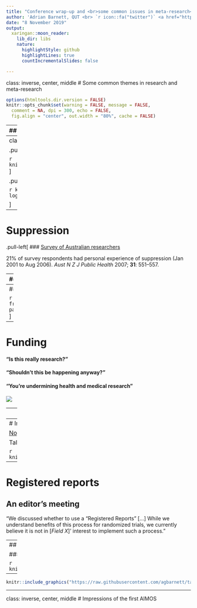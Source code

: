 ---
title: "Conference wrap-up and <br>some common issues in meta-research<br>"
author: 'Adrian Barnett, QUT <br> `r icon::fa("twitter")` <a href="https://twitter.com/aidybarnett"> @aidybarnett</a><br> `r icon::fa("paper-plane")` <a href="mailto:a.barnett@qut.edu.au">a.barnett@qut.edu.au </a><br>'
date: "8 November 2019"
output:
  xaringan::moon_reader:
    lib_dir: libs
    nature:
      highlightStyle: github
      highlightLines: true
      countIncrementalSlides: false

---
class: inverse, center, middle
# Some common themes in research and meta-research

<!--- help from --->
<!--- https://github.com/yihui/xaringan/wiki/Deploy-Slides-Online --->
<!--- https://github.com/apreshill/talks --->

```{r setup, include=FALSE}
options(htmltools.dir.version = FALSE)
knitr::opts_chunk$set(warning = FALSE, message = FALSE, 
  comment = NA, dpi = 300, echo = FALSE,
  fig.align = "center", out.width = "80%", cache = FALSE)
```

---
## When you're a hammer ...

.pull-left[
```{r, out.width= '80%'}
knitr::include_graphics("https://raw.githubusercontent.com/agbarnett/talks/master/AIMOS/figures/hammer1.JPG")
```
]

https://github.com/agbarnett/talks/blob/master/AIMOS/figures/hammer1.JPG?raw=true

.pull-right[
```{r, out.width= '90%'}
knitr::include_graphics("https://raw.githubusercontent.com/agbarnett/talks/master/AIMOS/figures/hammer2.JPG")
```
]

---
class: inverse
### Doing good stuff

.pull-left[
<!--- from https://twitter.com/dmonett/status/1190338424307359744) --->
```{r, out.width= '70%'}
knitr::include_graphics("https://raw.githubusercontent.com/agbarnett/talks/master/AIMOS/figures/justsayinmice.png")
```

```{r, out.width= '80%'}
knitr::include_graphics("https://raw.githubusercontent.com/agbarnett/talks/master/AIMOS/figures/equator_logo.png")
```
]

.pull-right[
<!--- from https://rescience.github.io/ten-years/ --->
```{r, out.width= '60%'}
knitr::include_graphics("https://raw.githubusercontent.com/agbarnett/talks/master/AIMOS/figures/ten-years-challenge.png")
```

```{r, out.width= '70%'}
knitr::include_graphics("https://cpb-ap-se2.wpmucdn.com/blogs.unimelb.edu.au/dist/0/363/files/2019/03/twitter-logo_repliCATS-2itjze2-e1553226968843.png")
```

]

---
# Suppression

.pull-left[
### [Survey of Australian researchers](https://onlinelibrary.wiley.com/doi/10.1111/j.1753-6405.2007.00142.x)

21% of survey respondents had personal experience of suppression (Jan 2001 to Aug 2006). _Aust N Z J Public Health_ 2007; __31__: 551–557.

--
### Andreas Georgiou

Ex-head of the Greek national statistics office

```{r, out.width= '70%'}
knitr::include_graphics("https://www.amstat.org/images/ASAImages/news/Georgiou.jpg")
```
]

.pull-right[

--
### [French scheme for academics in trouble](https://www.college-de-france.fr/site/en-program-pause/index.htm)


```{r, out.width= '40%'}
knitr::include_graphics("https://www.college-de-france.fr/media/programme-pause/UPL7601742412184807040_logo_PAUSE_pages.jpg")
```
]

---
# Funding

#### "Is this really research?"

#### "Shouldn't this be happening anyway?"

#### "You're undermining health and medical research"

<!--- Black books --->
![](https://media.giphy.com/media/ORuWOAMhBCsr6/giphy.gif) 

---
class: inverse, center, middle
# Life as a meta-researcher

<!--- Orson Wells --->
![](https://media.giphy.com/media/3o6fISbwpqD9W9sGpq/giphy.gif)

---
# Incentives

[No, it’s not The Incentives—it’s you](https://www.talyarkoni.org/blog/2018/10/02/no-its-not-the-incentives-its-you/)

Tal Yarkoni

```{r, out.width= '50%'}
knitr::include_graphics("https://talyarkoni.org/images/icecream.jpg")
```

---
# Registered reports

## An editor's meeting

"We discussed whether to use a “Registered Reports” [...] While we understand benefits of this process for randomized trials, we currently believe it is not in [_Field X_]’ interest to implement such a process."

---
## ABC Health Report

#### [Special episode on p-values](https://www.abc.net.au/radionational/programs/healthreport/getting-rid-of-statistical-significance/11470502)

```{r, out.width= '90%'}
knitr::include_graphics("https://raw.githubusercontent.com/agbarnett/talks/master/AIMOS/figures/SwannTweet1.jpg")
```

--

```{r, out.width= '90%'}
knitr::include_graphics("https://raw.githubusercontent.com/agbarnett/talks/master/AIMOS/figures/SwannTweet2.jpg")
```


---
class: inverse, center, middle
# Impressions of the first AIMOS


